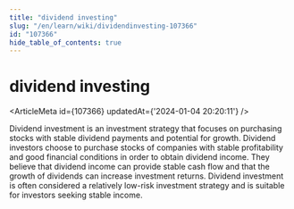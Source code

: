 ```yaml
---
title: "dividend investing"
slug: "/en/learn/wiki/dividendinvesting-107366"
id: "107366"
hide_table_of_contents: true
---
```



<Breadcrumbs current="dividend investing" />

# dividend investing

<ArticleMeta id={107366} updatedAt={'2024-01-04 20:20:11'} />
<div className='border-solid border-b border-t-0 my-4 border-[var(--ifm-color-gray-300)]' />

Dividend investment is an investment strategy that focuses on purchasing stocks with stable dividend payments and potential for growth. Dividend investors choose to purchase stocks of companies with stable profitability and good financial conditions in order to obtain dividend income. They believe that dividend income can provide stable cash flow and that the growth of dividends can increase investment returns. Dividend investment is often considered a relatively low-risk investment strategy and is suitable for investors seeking stable income.

